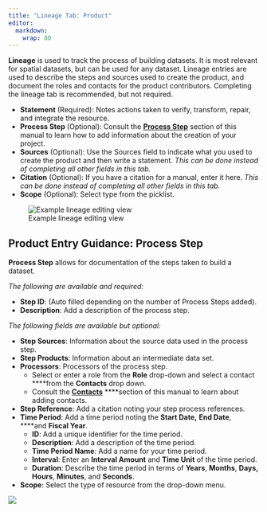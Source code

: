 ```yaml
---
title: "Lineage Tab: Product"
editor: 
  markdown: 
    wrap: 80
---
```


**Lineage** is used to track the process of building datasets. It is most relevant for spatial datasets, but can be used for any dataset. Lineage entries are used to describe the steps and sources used to create the product, and document the roles and contacts for the product contributors. Completing the lineage tab is recommended, but not required.

* **Statement** \(Required\): Notes actions taken to verify, transform, repair, and integrate the resource.
* **Process Step** \(Optional\): Consult the [**Process Step**](https://github.com/tpatterson1996/lcc-metadata-manual/tree/287090b07635d0e76a714278ce1f6c4aac3594cc/product-entry-guidance/lineage/process-step.md) section of this manual to learn how to add information about the creation of your project.
* **Sources** \(Optional\): Use the Sources field to indicate what you used to create the product and then write a statement. _This can be done instead of completing all other fields in this tab._ 
* **Citation** \(Optional\): If you have a citation for a manual, enter it here. _This can be done instead of completing all other fields in this tab._ 
* **Scope** \(Optional\): Select type from the picklist. 

![Example lineage editing view](../.gitbook/assets/lineage_window.png)

## Product Entry Guidance: Process Step

**Process Step** allows for documentation of the steps taken to build a dataset.

_The following are available and required:_

* **Step ID**: \(Auto filled depending on the number of Process Steps added\).
* **Description**: Add a description of the process step.

_The following fields are available but optional:_

* **Step Sources**: Information about the source data used in the process step.
* **Step Products**: Information about an intermediate data set.
* **Processors**: Processors of the process step.
  * Select or enter a role from the **Role** drop-down and select a contact ****from the **Contacts** drop down.
  * Consult the [**Contacts**](../contacts/) ****section of this manual to learn about adding contacts.
* **Step Reference**: Add a citation noting your step process references.
* **Time Period**: Add a time period noting the **Start Date,** **End Date**, ****and **Fiscal Year**.
  * **ID**: Add a unique identifier for the time period.
  * **Description**: Add a description of the time period.
  * **Time Period Name**: Add a name for your time period.
  * **Interval**: Enter an **Interval Amount** and **Time Unit** of the time period.
  * **Duration**: Describe the time period in terms of **Years**, **Months**, **Days, Hours**, **Minutes**, and **Seconds**.
* **Scope**: Select the type of resource from the drop-down menu.

![](../.gitbook/assets/process_step_window.png)

